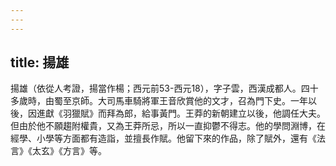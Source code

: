 ```yaml
---
---
---
```

title: 揚雄
---



揚雄（依從人考證，揚當作楊；西元前53-西元18），字子雲，西漢成都人。四十多歲時，由蜀至京師。大司馬車騎將軍王音欣賞他的文才，召為門下史。一年以後，因進獻《羽獵賦》而拜為郎，給事黃門。王莽的新朝建立以後，他調任大夫。但由於他不願趨附權貴，又為王莽所忌，所以一直抑鬱不得志。他的學問淵博，在經學、小學等方面都有造詣，並擅長作賦。他留下來的作品，除了賦外，還有《法言》《太玄》《方言》等。